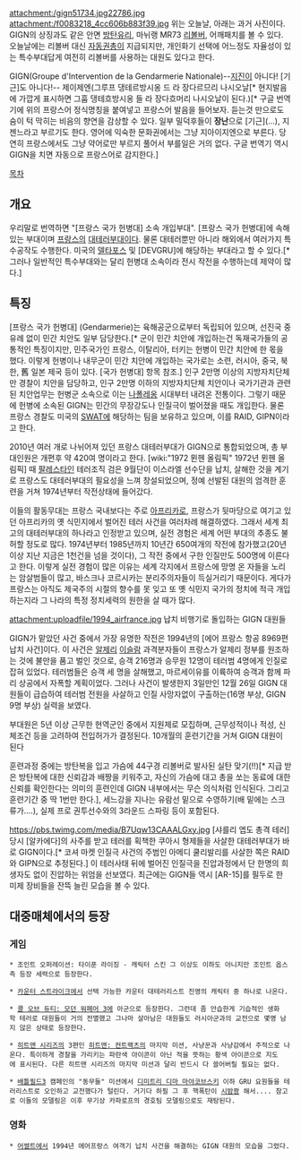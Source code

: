 attachment:/gign51734.jpg22786.jpg
attachment:/f0083218_4cc606b883f39.jpg
위는 오늘날, 아래는 과거 사진이다. GIGN의 상징과도 같은 안면 [[방탄]]유리, 마뉘랭 MR73 [[리볼버]], 어깨패치를 볼 수 있다. 오늘날에는 리볼버 대신 [[자동권총]]이 지급되지만, 개인화기 선택에 어느정도 자율성이 있는 특수부대답게 여전히 리볼버를 사용하는 대원도 있다고 한다.

GIGN(Groupe d'Intervention de la Gendarmerie Nationale)--[[지진]]이 아니다! [기근]도 아니다!--
제이제엔(그루프 댕테르방시옹 드 라 장다르므리 나시오날[* 현지발음에 가깝게 표시하면 그훕 댕테흐방시옹 들 라 장다흐머리 나시오날이 된다.)[* 구글 번역기에 위의 프랑스어 정식명칭을 붙여넣고 프랑스어 발음을 들어보자. 듣는것 만으로도 숨이 턱 막히는 비음의 향연을 감상할 수 있다. 일부 밀덕후들이 '''장난'''으로 [기근](...), 지젠느라고 부르기도 한다. 영어에 익숙한 문화권에서는 그냥 지아이지엔으로 부른다. 당연히 프랑스에서도 그냥 약어로만 부르지 풀어서 부를일은 거의 없다. 구글 번역기 역시 GIGN을 치면 자동으로 프랑스어로 감지한다.]

[[목차]]

== 개요 ==
우리말로 번역하면 "[프랑스 국가 헌병대] 소속 개입부대". [프랑스 국가 헌병대]에 속해 있는 부대이며 [[프랑스]]의 [[대테러부대]]이다. 물론 대테러뿐만 아니라 해외에서 여러가지 특수공작도 수행한다. 미국의 [[델타 포스|델타포스]] 및 [DEVGRU]에 해당하는 부대라고 할 수 있다.[* 그러나 일반적인 특수부대와는 달리 헌병대 소속이라 전시 작전을 수행하는데 제약이 많다.]

== 특징 ==
[프랑스 국가 헌병대] (Gendarmerie)는 육해공군으로부터 독립되어 있으며, 선진국 중 유례 없이 민간 치안도 일부 담당한다.[* 군이 민간 치안에 개입하는건 독재국가들의 공통적인 특징이지만, 민주국가인 프랑스, 이탈리아, 터키는 헌병이 민간 치안에 한 몫을 했다. 이렇게 헌병이나 내무군이 민간 치안에 개입하는 국가로는 소련, 러시아, 중국, 북한, 舊 일본 제국 등이 있다. [국가 헌병대] 항목 참조.] 인구 2만명 이상의 지방자치단체만 경찰이 치안을 담당하고, 인구 2만명 이하의 지방자치단체 치안이나 국가기관과 관련된 치안업무는 헌병군 소속으로 이는 [[나폴레옹]] 시대부터 내려온 전통이다. 그렇기 때문에 헌병에 소속된 GIGN는 민간의 무장강도나 인질극이 벌어졌을 때도 개입한다. 물론 프랑스 경찰도 미국의 [[SWAT]]에 해당하는 팀을 보유하고 있으며, 이를 RAID, GIPN이라고 한다. 

2010년 여러 개로 나뉘어져 있던 프랑스 대테러부대가 GIGN으로 통합되었으며, 총 부대인원은 개편후 약 420여 명이라고 한다. [wiki:"1972 뮌헨 올림픽" 1972년 뮌헨 올림픽] 때 [[팔레스타인]] 테러조직 검은 9월단이 이스라엘 선수단을 납치, 살해한 것을 계기로 프랑스도 대테러부대의 필요성을 느껴 창설되었으며, 정예 선발된 대원의 엄격한 훈련을 거쳐 1974년부터 작전상태에 들어갔다.

이들의 활동무대는 프랑스 국내보다는 주로 [[아프리카]]로, 프랑스가 뒷마당으로 여기고 있던 아프리카의 옛 식민지에서 벌어진 테러 사건을 여러차례 해결하였다. 그래서 세계 최고의 대테러부대의 하나라고 인정받고 있으며, 실전 경험은 세계 어떤 부대의 추종도 불허할 정도로 많다. 1974년부터 1985년까지 10년간 650여개의 작전에 참가했고(20년 이상 지난 지금은 1천건을 넘을 것이다), 그 작전 중에서 구한 인질만도 500명에 이른다고 한다. 이렇게 실전 경험이 많은 이유는 세계 각지에서 프랑스에 망명 온 자들을 노리는 암살범들이 많고, 바스크나 코르시카는 분리주의자들이 득실거리기 때문이다. 게다가 프랑스는 아직도 제국주의 시절의 향수를 못 잊고 또 옛 식민지 국가의 정치에 적극 개입하는지라 그 나라의 특정 정치세력의 원한을 살 때가 많다.

attachment:uploadfile/1994_airfrance.jpg
납치 비행기로 돌입하는 GIGN 대원들 

GIGN가 맡았던 사건 중에서 가장 유명한 작전은 1994년의 [에어 프랑스 항공 8969편 납치 사건]이다. 이 사건은 [[알제리]] [[이슬람]] 과격분자들이 프랑스가 알제리 정부를 원조하는 것에 불만을 품고 벌인 것으로, 승객 216명과 승무원 12명이 테러범 4명에게 인질로 잡혀 있었다. 테러범들은 승객 세 명을 살해했고, 마르세이유를 이륙하여 승객과 함께 파리 상공에서 자폭할 계획이었다. 그러나 사건이 발생한지 3일만인 12월 26일 GIGN 대원들이 급습하여 테러범 전원을 사살하고 인질 사망자없이 구출하는(16명 부상, GIGN 9명 부상) 실력을 보였다. 

부대원은 5년 이상 근무한 현역군인 중에서 지원제로 모집하며, 근무성적이나 적성, 신체조건 등을 고려하여 전입허가가 결정된다. 10개월의 훈련기간을 거쳐 GIGN 대원이 된다

훈련과정 중에는 방탄복을 입고 가슴에 44구경 리볼버로 발사된 실탄 맞기(!!)[* 지급 받은 방탄복에 대한 신뢰감과 배짱을 키워주고, 자신의 가슴에 대고 총을 쏘는 동료에 대한 신뢰를 확인한다는 의미의 훈련인데 GIGN 내부에서는 무슨 의식처럼 인식된다. 그리고 훈련기간 중 딱 1번만 한다.], 세느강을 지나는 유람선 밑으로 수영하기(배 밑에는 스크류가....), 실제 프로 권투선수와의 3라운드 스파링 등이 포함된다.

https://pbs.twimg.com/media/B7Uqw13CAAALGxy.jpg
[샤를리 엡도 총격 테러] 당시 [알카에다]의 사주를 받고 테러를 획책한 쿠아시 형제들을 사살한 대테러부대가 바로 GIGN이다.[* 코셔 마켓 인질극 사건의 주범인 아메디 쿨리발리를 사살한 쪽은 RAID와 GIPN으로 추정된다.] 이 테러사태 뒤에 벌어진 인질극을 진압과정에서 단 한명의 희생자도 없이 진압하는 위엄을 선보였다. 최근에는 GIGN들 역시 [AR-15]를 필두로 한 미제 장비들을 잔뜩 늘린 모습을 볼 수 있다.

== 대중매체에서의 등장 ==
=== 게임 ===
 * 조인트 오퍼레이션: 타이푼 라이징 - 캐릭터 스킨 그 이상도 이하도 아니지만 조인트 옵스측 등장 세력으로 등장한다.

 * [[카운터 스트라이크]]에서 선택 가능한 카운터 대테러리스트 진영의 캐릭터 중 하나로 나온다.

 * [[콜 오브 듀티: 모던 워페어 3]]에 아군으로 등장한다. 그런데 좀 안습한게 기습적인 생화학 테러로 대원들이 거의 전멸했고 그나마 살아남은 대원들도 러시아군과의 교전으로 몇명 남지 않은 상태로 등장한다.

 * [[히트맨 시리즈]]의 3편인 [[히트맨: 컨트랙츠]]의 마지막 미션, 사냥꾼과 사냥감에서 주적으로 나온다. 특이하게 경찰을 가리키는 파란색 아이콘이 아닌 적을 뜻하는 황색 아이콘으로 지도에 표시된다. 다른 히트맨 시리즈의 마지막 미션과 달리 반드시 다 쓸어버릴 필요는 없다. 

 * [[배틀필드3]] 캠페인의 "동무들" 미션에서 [[디미트리 디마 마야코브스키]] 이하 GRU 요원들을 테러리스트로 오인하고 교전했다가 털린다. 거기다 하필 그 후 핵폭탄이 [[시밤쾅]] 해서.... 참고로 이들의 모델링은 이후 무기상 카파로프의 경호팀 모델링으로도 재탕된다.
=== 영화 ===
 * [[어썰트]]에서 1994년 에어프랑스 여객기 납치 사건을 해결하는 GIGN 대원의 모습을 그렸다.
{{{#!html
<iframe width="420" height="315" src="//www.youtube.com/embed/fUDSbMo2mgY" frameborder="0" allowfullscreen></iframe>
}}}
